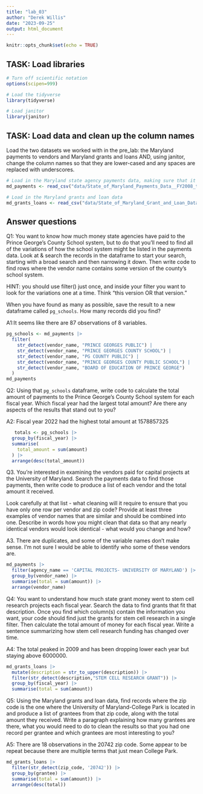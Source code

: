 ```yaml
---
title: "lab_03"
author: "Derek Willis"
date: "2023-09-25"
output: html_document
---
```


```r
knitr::opts_chunk$set(echo = TRUE)
```

## TASK: Load libraries

```r
# Turn off scientific notation
options(scipen=999)

# Load the tidyverse
library(tidyverse)

# Load janitor
library(janitor)

```

## TASK: Load data and clean up the column names

Load the two datasets we worked with in the pre_lab: the Maryland payments to vendors and Maryland grants and loans AND, using janitor, change the column names so that they are lower-cased and any spaces are replaced with underscores.

```r
# Load in the Maryland state agency payments data, making sure that it correctly sets the datatypes using all of the rows
md_payments <- read_csv("data/State_of_Maryland_Payments_Data__FY2008_to_FY2024.csv", guess_max=373564) |> clean_names()

# Load in the Maryland grants and loan data
md_grants_loans <- read_csv("data/State_of_Maryland_Grant_and_Loan_Data__FY2009_to_FY2022.csv") |> clean_names()
```

## Answer questions

Q1: You want to know how much money state agencies have paid to the Prince George's County School system, but to do that you'll need to find all of the variations of how the school system might be listed in the payments data. Look at & search the records in the dataframe to start your search, starting with a broad search and then narrowing it down. Then write code to find rows where the vendor name contains some version of the county's school system. 

HINT: you should use filter() just once, and inside your filter you want to look for the variations one at a time. Think "this version OR that version."

When you have found as many as possible, save the result to a new dataframe called `pg_schools`. How many records did you find? 

A1:It seems like there are 87 observations of 8 variables.


```r
pg_schools <- md_payments |> 
  filter(
    str_detect(vendor_name, "PRINCE GEORGES PUBLIC") | 
    str_detect(vendor_name, "PRINCE GEORGES COUNTY SCHOOL") | 
    str_detect(vendor_name, "PG COUNTY PUBLIC") |
    str_detect(vendor_name, "PRINCE GEORGES COUNTY PUBLIC SCHOOL") |
    str_detect(vendor_name, "BOARD OF EDUCATION OF PRINCE GEORGE")
  )
md_payments

```

Q2: Using that `pg_schools` dataframe, write code to calculate the total amount of payments to the Prince George's County School system for each fiscal year. Which fiscal year had the largest total amount? Are there any aspects of the results that stand out to you?

A2: Fiscal year 2022 had the highest total amount at 1578857325

```r

   totals <- pg_schools |>
  group_by(fiscal_year) |>
  summarise(
    total_amount = sum(amount)
  ) |>
  arrange(desc(total_amount))

```

Q3. You're interested in examining the vendors paid for capital projects at the University of Maryland. Search the payments data to find those payments, then write code to produce a list of each vendor and the total amount it received. 

Look carefully at that list - what cleaning will it require to ensure that you have only one row per vendor and zip code? Provide at least three examples of vendor names that are similar and should be combined into one. Describe in words how you might clean that data so that any nearly identical vendors would look identical - what would you change and how?

A3. There are duplicates, and some of the variable names don't make sense. I'm not sure I would be able to identify who some of these vendors are. 

```r

md_payments |> 
  filter(agency_name == 'CAPITAL PROJECTS- UNIVERSITY OF MARYLAND') |> 
  group_by(vendor_name) |> 
  summarise(total = sum(amount)) |> 
  arrange(vendor_name)
```

Q4: You want to understand how much state grant money went to stem cell research projects each fiscal year. Search the data to find grants that fit that description. Once you find which column(s) contain the information you want, your code should find just the grants for stem cell research in a single filter. Then calculate the total amount of money for each fiscal year. Write a sentence summarizing how stem cell research funding has changed over time.

A4: The total peaked in 2009 and has been dropping lower each year but staying above 6000000.

```r
md_grants_loans |> 
  mutate(description = str_to_upper(description)) |> 
  filter(str_detect(description,"STEM CELL RESEARCH GRANT")) |> 
  group_by(fiscal_year) |> 
  summarise(total = sum(amount))

```



Q5: Using the Maryland grants and loan data, find records where the zip code is the one where the University of Maryland-College Park is located in and produce a list of grantees from that zip code, along with the total amount they received. Write a paragraph explaining how many grantees are there, what you would need to do to clean the results so that you had one record per grantee and which grantees are most interesting to you?

A5: There are 18 observations in the 20742 zip code. Some appear to be repeat because there are multiple terms that just mean College Park. 

```r

md_grants_loans |> 
  filter(str_detect(zip_code, '20742')) |> 
  group_by(grantee) |> 
  summarise(total = sum(amount)) |> 
  arrange(desc(total))



```
